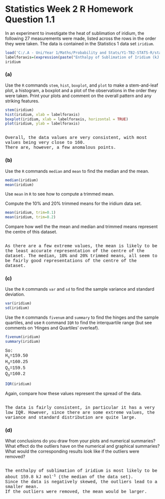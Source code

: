 <h1>Statistics Week 2 R Homework Question 1.1</h1>

In an experiment to investigate the heat of sublimation of iridium, the
following 27 measurements were made, listed across the rows in the order
they were taken. The data is contained in the Statistics 1 data set
`iridium`.

```r
load('C:/.A - Uni/Year 1/Maths/Probability and Stats/Y1-TB2-STATS-R/stats1.RData')
labelforaxis=(expression(paste("Enthalpy of Sublimation of Iridium (kJ mol"^"-1", ")")))
iridium
```

### (a)

Use the `R` commands `stem`, `hist`, `boxplot`, and `plot` to make a
stem-and-leaf plot, a histogram, a boxplot and a plot of the
observations in the order they were taken. Print your plots and comment
on the overall pattern and any striking features.

```r

stem(iridium)
hist(iridium, xlab = labelforaxis)
boxplot(iridium, xlab = labelforaxis, horizontal = TRUE)
plot(iridium, ylab = labelforaxis)
```

::: {style="font-family:'Courier New'"}
<br>Overall, the data values are very consistent, with most values being
very close to 160. <br>There are, however, a few anomalous points.
:::

### (b)

Use the `R` commands `median` and `mean` to find the median and the
mean.

```r
median(iridium)
mean(iridium)
```

Use `mean` in `R` to see how to compute a trimmed mean.

Compute the 10% and 20% trimmed means for the iridium data set.

```r
mean(iridium, trim=0.1)
mean(iridium, trim=0.2)
```

Compare how well the the mean and median and trimmed means represent the
centre of this dataset.

::: {style="font-family:'Courier New'"}
<br>As there are a few extreme values, the mean is likely to be the
least accurate representation of the centre of the dataset. The median,
10% and 20% trimmed means, all seem to be fairly good representations of
the centre of the dataset.
:::

### (c)

Use the `R` commands `var` and `sd` to find the sample variance and
standard deviation.

```r
var(iridium)
sd(iridium)
```

Use the `R` commands `fivenum` and `summary` to find the hinges and the
sample quartiles, and use `R` command `IQR` to find the interquartile
range (but see comments on 'Hinges and Quartiles' overleaf).

```r
fivenum(iridium)
summary(iridium)
```

::: {style="font-family:'Courier New'"}
So: <br>H<sub>1</sub>=159.50 <br>H<sub>3</sub>=160.25
<br>Q<sub>1</sub>=159.5 <br>Q<sub>3</sub>=160.2
:::

```r
IQR(iridium)
```

Again, compare how these values represent the spread of the data.

::: {style="font-family:'Courier New'"}
<br>The data is fairly consistent, in particular it has a very low IQR.
However, since there are some extreme values, the variance and standard
distribution are quite large.
:::

### (d)

What conclusions do you draw from your plots and numerical summaries?
What effect do the outliers have on the numerical and graphical
summaries? What would the corresponding results look like if the
outliers were removed?

::: {style="font-family:'Courier New'"}
<br>The enthalpy of sublimation of iridium is most likely to be about
159.8 kJ mol<sup>-1</sup> (the median of the data set). <br>Since the
data is negatively skewed, the outliers lead to a smaller mean. <br>If
the outliers were removed, the mean would be larger.
:::
